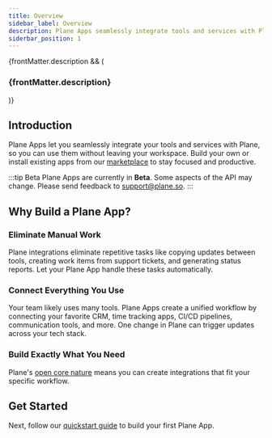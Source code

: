 ```yaml
---
title: Overview
sidebar_label: Overview
description: Plane Apps seamlessly integrate tools and services with Plane, enhancing your productivity.
siderbar_position: 1
---
```


{frontMatter.description && (

<h3 class="description">{frontMatter.description}</h3>
)}

## Introduction

Plane Apps let you seamlessly integrate your tools and services with Plane, so you
can use them without leaving your workspace. Build your own or install existing apps
from our [marketplace](https://plane.so/marketplace/integrations) to stay focused
and productive.

:::tip Beta
Plane Apps are currently in **Beta**. Some aspects of the API may change. Please send
feedback to support@plane.so.
:::

## Why Build a Plane App?

### Eliminate Manual Work

Plane integrations eliminate repetitive tasks like copying updates between tools,
creating work items from support tickets, and generating status reports. Let your
Plane App handle these tasks automatically.

### Connect Everything You Use

Your team likely uses many tools. Plane Apps create a unified workflow by connecting
your favorite CRM, time tracking apps, CI/CD pipelines, communication tools, and
more. One change in Plane can trigger updates across your tech stack.

### Build Exactly What You Need

Plane's [open core nature](https://plane.so/open-source) means you can create
integrations that fit your specific workflow.

## Get Started

Next, follow our [quickstart guide](/apps/quickstart) to build your first Plane App.
